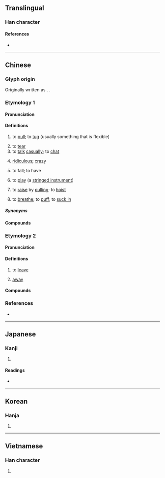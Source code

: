 {{also|撦}}
{{character info}}
==Translingual==

===Han character===
{{Han char|rn=64|rad=手|as=04|sn=7|four=51010|canj=QYLM|ids=⿰扌止}}

====References====
* {{Han ref|kx=0418.230|dkj=11833|dj=0765.200|hdz=31836.040|uh=626F|ud=25199|bh=A7E8|bd=42984}}

----

==Chinese==

===Glyph origin===
{{Han etym}}
Originally written as {{zh-l|*撦}}. {{Han compound|手|止|ls=psc|c1=s|c2=p|t1=hand}}.

===Etymology 1===
{{zh-forms|alt=撦}}
{{rfe|zh}}

====Pronunciation====
{{zh-pron
|m=chě
|ma=Zh-chě.oga
|m-s=ce3
|c=ce2
|c-t=cie2
|h=pfs=chhá
|md=tiē/chiē
|mn=chhé/ml:chhiá
|mn_note=chhé - vernacular; chhiá - literary
|w=2tsha
|x=che3
|mc=y
|oc=y
|cat=v,a
}}

====Definitions====
{{zh-hanzi}}

# to [[pull]]; to [[tug]] (usually something that is flexible)
#: {{zh-x|唔好 扯 住 我 件 衫。|Stop '''pulling''' my shirt.|C}}
# to [[tear]]
# to [[talk]] [[casually]]; to [[chat]]
#: {{zh-co|胡扯|to '''chatter''' idly}}
# [[ridiculous]]; [[crazy]]
#: {{zh-x|今天 看病 要 等 六 個 小時，太 扯 了！|Today, people had to wait for six hours to see the doctor. It's absolutely '''ridiculous'''!}}
# {{lb|zh|dialectal|of weather}} to fall; to have
#: {{zh-co|扯霍閃|to '''have''' lightning|M-S|tr='''ce3''' ho2 san3}}
# {{lb|zh|dialectal}} to [[play]] (a [[stringed instrument]])
# {{lb|zh|Cantonese}} to [[raise]] by [[pull]]ing; to [[hoist]]
#: {{zh-x|扯旗|to '''hoist''' a flag|C}}
# {{lb|zh|Cantonese}} to [[breathe]]; to [[puff]]; to [[suck in]]
#: {{zh-co|扯鼻鼾|to snore|C}}
#: {{zh-co|扯 飛 煙|to '''smoke''' a dart|C}}

=====Synonyms=====
{{zh-dial|拉}}
{{zh-dial|拉-2}}

====Compounds====
{{zh-der|丟輪扯砲|弓兒扯滿|七拉八扯|丟連扯|嘮扯|扯謊撩白|扯談|扯白|扯三拉四|扯閑盤兒|拉扯|扯平|扯後腿|扳扯|扯不清|扯破|攀扯|扯呼|扯手扯腳|扯底線|扯縴|扯閑篇|推三扯四|扯筋|扯麵|扯勸|撏綿扯絮|扯尾巴|扯臊|扯篷拉縴|拖扯|扯淡|扯皮弄筋|扯皮|瞎扯|扯撮|扯篷|扯是搬非|扯落|牽扯|扯拉|扯扯拽拽|瞎扯臊|扯架子|扯扯連連|扯牛尾巴|扯直|扯簸箕|白扯|扯順風旗|東扯西拽|揪扯|扯手|拉拉扯扯|拉三扯四|扯倒|扯著脖子|扯頭|扯曳|東拉西扯|殺雞扯脖|扯謊|扯開嗓子|扯鈴|扯爛汙|扯票|扯住|扯平點|扯腿|扯閒白|撏扯|捽扯|扯空砑光|扯破臉皮|扯弓搭箭|鬼扯淡|胡拉混扯|胡扯|胡支扯葉|鬼扯腿|鬼扯|順風扯旗|鬼扯蛋|閒扯淡|閒扯|連扯跟頭}}

===Etymology 2===
{{zh-forms|alt=跙}}

====Pronunciation====
{{zh-pron
|c=ce2
|cat=v
}}

====Definitions====
{{zh-hanzi}}

# {{lb|zh|Cantonese}} to [[leave]]
#: {{zh-x|凳 都 未 坐 暖 就 扯？|Your seat isn't even warm yet, and you're '''leaving'''?|C}}
#: {{zh-x|你 扯 啦，唔好 煩 住 我。|'''Leave''' and stop bothering me.|C}}
# {{lb|zh|Cantonese}} [[away]]
#: {{zh-co|拎 扯|to take '''away'''|C}}

====Compounds====
{{zh-der|返扯|扯記|扯人}}

===References===
* {{R:yue:Hanzi}}

{{zh-cat|Intermediate}}

----

==Japanese==

===Kanji===
{{ja-kanji|grade=|rs=手04}}

# {{rfdef|ja|sort=手04}}

====Readings====
* {{ja-readings|on=[[た]] (ta), [[しゃ]] (sha)|kun=[[ひく]] (hiku)}}

----

==Korean==

===Hanja===
{{ko-hanja|hangeul=차|eumhun=|rv=cha|mr=ch'a|y=cha}}

# {{rfdef|ko|sort=手04}}

----

==Vietnamese==

===Han character===
{{vi-readings|reading=chải, xả, chẻ, giẫy, xới, chỉ, xé, xẻ, xởi|rs=手04}}

# {{rfdef|vi|sort=手04}}